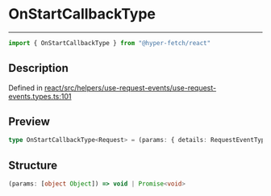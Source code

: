 

# OnStartCallbackType

<div class="api-docs__separator" data-reactroot="">

---

</div><div class="api-docs__import" data-reactroot="">

```ts
import { OnStartCallbackType } from "@hyper-fetch/react"
```

</div><div class="api-docs__section">

## Description

</div><div class="api-docs__description"><span class="api-docs__do-not-parse">



</span></div><p class="api-docs__definition">

Defined in [react/src/helpers/use-request-events/use-request-events.types.ts:101](https://github.com/BetterTyped/hyper-fetch/blob/c44d728f/packages/react/src/helpers/use-request-events/use-request-events.types.ts#L101)

</p><div class="api-docs__section">

## Preview

</div><div class="api-docs__preview type single">

```ts
type OnStartCallbackType<Request> = (params: { details: RequestEventType<Request>; request: Request }) => void | Promise<void>;
```

</div><div class="api-docs__section">

## Structure

</div><div class="api-docs__returns">

```ts
(params: [object Object]) => void | Promise<void>
```

</div>